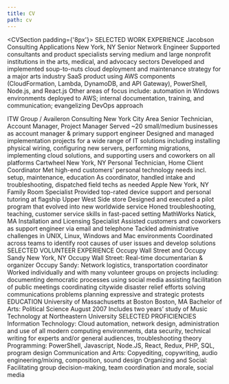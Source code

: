 ```yaml
---
title: CV
path: cv
---
```


<CVSection padding={'8px'}>
  <CVSectionTitle>SELECTED WORK EXPERIENCE</CVSectionTitle>
  <CVEntryContainer>
    <CVRow>
      <CVJobTitleTextColumn>
        <CVJobTitleRow>
          <CVEmployer>Jacobson Consulting Applications</CVEmployer><CVFlexBreak/>
          <CVLocation>New York, NY</CVLocation><CVFlexBreak/>
        </CVJobTitleRow>
      </CVJobTitleTextColumn>
      <CVDatesDisplay 
        startMonth={10}
        startYear={2016}
        endMonth={6}
        endYear={2020}
      />
    </CVRow>
    <CVJobTitle>Senior Network Engineer </CVJobTitle>
      <CVDescription>
        Supported consultants and product specialists serving medium and large nonprofit institutions in the arts, medical, and advocacy sectors
      </CVDescription>
      <CVDescription>
        Developed and implemented soup-to-nuts cloud deployment and maintenance strategy for a major arts industry SaaS product using AWS components (CloudFormation, Lambda, DynamoDB, and API Gateway), PowerShell, Node.js, and React.js 
      </CVDescription>
      <CVDescription>
        Other areas of focus include: automation in Windows environments deployed to AWS; internal documentation, training, and communication; evangelizing DevOps approach 
      </CVDescription>
    
  </CVEntryContainer>
  <CVEntryContainer>
    <CVRow>
      <CVJobTitleTextColumn>
        <CVJobTitleRow>
          <CVEmployer>ITW Group / Availeron Consulting</CVEmployer><CVFlexBreak/>
          <CVLocation>New York City Area</CVLocation><CVFlexBreak/>
        </CVJobTitleRow>
      </CVJobTitleTextColumn>
      <CVDatesDisplay
        startMonth={3}
        startYear={2013}
        endMonth={10}
        endYear={2016}
      />
    </CVRow>
    <CVJobTitle>Senior Technician, Account Manager, Project Manager</CVJobTitle>
      <CVDescription>
        Served ~20 small/medium businesses as account manager & primary support engineer
      </CVDescription> 
      <CVDescription>
        Designed and managed implementation projects for a wide range of IT solutions including installing physical wiring, configuring new servers, performing migrations, implementing cloud solutions, and supporting users and coworkers on all platforms
      </CVDescription>
    
  </CVEntryContainer>
  <CVEntryContainer>
    <CVRow>
      <CVJobTitleTextColumn>
        <CVJobTitleRow>
          <CVEmployer>Cartwheel</CVEmployer><CVFlexBreak/>
          <CVLocation>New York, NY</CVLocation><CVFlexBreak/>
        </CVJobTitleRow>
      </CVJobTitleTextColumn>
      <CVDatesDisplay
        startMonth={9}
        startYear={2010}
        endMonth={11}
        endYear={2011}
      />
    </CVRow>
    <CVJobTitle>Personal Technician, Home Client Coordinator</CVJobTitle>
      <CVDescription>
        Met high-end customers’ personal technology needs incl. setup, maintenance, education 
      </CVDescription>
      <CVDescription>
        As coordinator, handled intake and troubleshooting, dispatched field techs as needed 
      </CVDescription>
    
  </CVEntryContainer>
  <CVEntryContainer>
    <CVRow>
      <CVJobTitleTextColumn>
        <CVJobTitleRow>
          <CVEmployer>Apple</CVEmployer><CVFlexBreak/>
          <CVLocation>New York, NY</CVLocation><CVFlexBreak/>
        </CVJobTitleRow>
      </CVJobTitleTextColumn>
      <CVDatesDisplay
        startMonth={10}
        startYear={2009}
        endMonth={9}
        endYear={2010}
      />
    </CVRow>
    <CVJobTitle>Family Room Specialist</CVJobTitle>
      <CVDescription>
        Provided top-rated device support and personal tutoring at flagship Upper West Side store
      </CVDescription>
      <CVDescription>
        Designed and executed a pilot program that evolved into new worldwide service
      </CVDescription>
      <CVDescription>
        Honed troubleshooting, teaching, customer service skills in fast-paced setting 
      </CVDescription>
    
  </CVEntryContainer>
  <CVEntryContainer>
    <CVRow>
      <CVJobTitleTextColumn>
        <CVJobTitleRow>
          <CVEmployer>MathWorks</CVEmployer><CVFlexBreak/>
          <CVLocation>Natick, MA</CVLocation><CVFlexBreak/>
        </CVJobTitleRow>
      </CVJobTitleTextColumn>
      <CVDatesDisplay
        startMonth={1}
        startYear={2008}
        endMonth={8}
        endYear={2009}
      />
    </CVRow>
    <CVJobTitle>Installation and Licensing Specialist</CVJobTitle>
      <CVDescription>
        Assisted customers and coworkers as support engineer via email and telephone
      </CVDescription>
      <CVDescription>
        Tackled administrative challenges in UNIX, Linux, Windows and Mac environments Coordinated across teams to identify root causes of user issues and develop solutions 
      </CVDescription>
    
  </CVEntryContainer>
</CVSection>
<CVSection padding={'8px'}>
  <CVSectionTitle>SELECTED VOLUNTEER EXPERIENCE</CVSectionTitle>
  <CVEntryContainer>
    <CVRow>
      <CVJobTitleTextColumn>
        <CVJobTitleRow>
          <CVEmployer>Occupy Wall Street and Occupy Sandy</CVEmployer><CVFlexBreak/>
          <CVLocation>New York, NY </CVLocation><CVFlexBreak/>
        </CVJobTitleRow>
      </CVJobTitleTextColumn>
      <CVDatesDisplay
        startMonth={10}
        startYear={2011}
        endMonth={3}
        endYear={2013}
      />
    </CVRow>
    <CVJobTitle>Occupy Wall Street: Real-time documentarian & organizer</CVJobTitle><CVFlexBreak/>
    <CVJobTitle>Occupy Sandy: Network logistics, transportation coordinator</CVJobTitle>
    <CVDescription>
      Worked individually and with many volunteer groups on projects including:
      <CVDescriptionList>
        <CVDescriptionListItem>
          documenting democratic processes using social media
        </CVDescriptionListItem> 
        <CVDescriptionListItem>
          assisting facilitation of public meetings
        </CVDescriptionListItem> 
        <CVDescriptionListItem>
          coordinating citywide disaster relief efforts
        </CVDescriptionListItem> 
        <CVDescriptionListItem>
          solving communications problems
        </CVDescriptionListItem> 
        <CVDescriptionListItem>
          planning expressive and strategic protests
        </CVDescriptionListItem> 
      </CVDescriptionList>
    </CVDescription>
  </CVEntryContainer>
</CVSection>
<CVSection padding={'8px'}>
  <CVSectionTitle>EDUCATION</CVSectionTitle>
  <CVEntryContainer>
    <CVRow>
      <CVJobTitleRow>
        <CVEmployer>University of Massachusetts at Boston</CVEmployer><CVFlexBreak/>
        <CVLocation>Boston, MA</CVLocation><CVFlexBreak/>
      </CVJobTitleRow>
    </CVRow>
    <CVJobTitle>Bachelor of Arts: Political Science</CVJobTitle>
    <CVJobTitle>August 2007</CVJobTitle>
    <CVDescription>
      Includes two years’ study of Music Technology at Northeastern University
    </CVDescription>
  </CVEntryContainer>
</CVSection>
<CVSection padding={'8px'}>
  <CVSectionTitle>SELECTED PROFICIENCIES</CVSectionTitle>
    <CVDescription>
      Information Technology: Cloud automation, network design, administration and use of all modern computing environments, data security, technical writing for experts and/or general audiences, troubleshooting theory
    </CVDescription>
    <CVDescription>
      Programming: PowerShell, Javascript, Node.JS,    React, Redux, PHP, SQL, program design
    </CVDescription>
    <CVDescription>
      Communication and Arts: Copyediting, copywriting, audio engineering/mixing, composition, sound design
    </CVDescription>
    <CVDescription>
      Organizing and Social: Facilitating group decision-making, team coordination and morale, social media
    </CVDescription>
</CVSection>